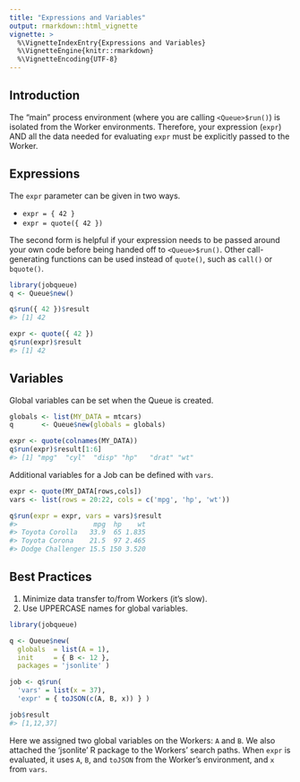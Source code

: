 ```yaml
---
title: "Expressions and Variables"
output: rmarkdown::html_vignette
vignette: >
  %\VignetteIndexEntry{Expressions and Variables}
  %\VignetteEngine{knitr::rmarkdown}
  %\VignetteEncoding{UTF-8}
---
```




## Introduction

The "main" process environment (where you are calling `<Queue>$run()`) is isolated from the 
Worker environments. Therefore, your expression (`expr`) AND all the data needed for evaluating 
`expr` must be explicitly passed to the Worker.


## Expressions

The `expr` parameter can be given in two ways.

  * `expr = { 42 }`
  * `expr = quote({ 42 })`

The second form is helpful if your expression needs to be passed around your own
code before being handed off to `<Queue>$run()`. Other call-generating functions 
can be used instead of `quote()`, such as `call()` or `bquote()`.

```r
library(jobqueue)
q <- Queue$new()

q$run({ 42 })$result
#> [1] 42

expr <- quote({ 42 })
q$run(expr)$result
#> [1] 42
```


## Variables

Global variables can be set when the Queue is created.

```r
globals <- list(MY_DATA = mtcars)
q       <- Queue$new(globals = globals)

expr <- quote(colnames(MY_DATA))
q$run(expr)$result[1:6]
#> [1] "mpg"  "cyl"  "disp" "hp"   "drat" "wt"
```

Additional variables for a Job can be defined with `vars`.

```r
expr <- quote(MY_DATA[rows,cols])
vars <- list(rows = 20:22, cols = c('mpg', 'hp', 'wt'))

q$run(expr = expr, vars = vars)$result
#>                   mpg  hp    wt
#> Toyota Corolla   33.9  65 1.835
#> Toyota Corona    21.5  97 2.465
#> Dodge Challenger 15.5 150 3.520
```



## Best Practices

1. Minimize data transfer to/from Workers (it's slow).
2. Use UPPERCASE names for global variables.

```r
library(jobqueue)

q <- Queue$new(
  globals  = list(A = 1),
  init     = { B <- 12 },
  packages = 'jsonlite' )

job <- q$run(
  'vars' = list(x = 37), 
  'expr' = { toJSON(c(A, B, x)) } )

job$result
#> [1,12,37]
```

Here we assigned two global variables on the Workers: `A` and `B`. We also 
attached the 'jsonlite' R package to the Workers' search paths. When `expr` is 
evaluated, it uses `A`, `B`, and `toJSON` from the Worker's environment, and 
`x` from `vars`.
